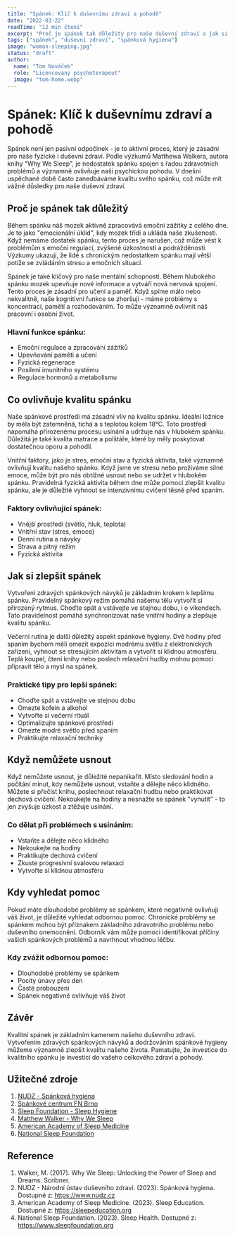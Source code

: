 ```yaml
---
title: "Spánek: Klíč k duševnímu zdraví a pohodě"
date: "2022-03-22"
readTime: "12 min čtení"
excerpt: "Proč je spánek tak důležitý pro naše duševní zdraví a jak si můžeme zlepšit kvalitu spánku."
tags: ["spánek", "duševní zdraví", "spánková hygiena"]
image: "woman-sleeping.jpg"
status: "draft"
author:
  name: "Tom Nováček"
  role: "Licencovaný psychoterapeut"
  image: "tom-home.webp"
---
```


# Spánek: Klíč k duševnímu zdraví a pohodě

Spánek není jen pasivní odpočinek - je to aktivní proces, který je zásadní pro naše fyzické i duševní zdraví. Podle výzkumů Matthewa Walkera, autora knihy "Why We Sleep", je nedostatek spánku spojen s řadou zdravotních problémů a významně ovlivňuje naši psychickou pohodu. V dnešní uspěchané době často zanedbáváme kvalitu svého spánku, což může mít vážné důsledky pro naše duševní zdraví.

## Proč je spánek tak důležitý

Během spánku náš mozek aktivně zpracovává emoční zážitky z celého dne. Je to jako "emocionální úklid", kdy mozek třídí a ukládá naše zkušenosti. Když nemáme dostatek spánku, tento proces je narušen, což může vést k problémům s emoční regulací, zvýšené úzkostnosti a podrážděnosti. Výzkumy ukazují, že lidé s chronickým nedostatkem spánku mají větší potíže se zvládáním stresu a emočních situací.

Spánek je také klíčový pro naše mentální schopnosti. Během hlubokého spánku mozek upevňuje nové informace a vytváří nová nervová spojení. Tento proces je zásadní pro učení a paměť. Když spíme málo nebo nekvalitně, naše kognitivní funkce se zhoršují - máme problémy s koncentrací, pamětí a rozhodováním. To může významně ovlivnit náš pracovní i osobní život.

### Hlavní funkce spánku:
- Emoční regulace a zpracování zážitků
- Upevňování paměti a učení
- Fyzická regenerace
- Posílení imunitního systému
- Regulace hormonů a metabolismu

## Co ovlivňuje kvalitu spánku

Naše spánkové prostředí má zásadní vliv na kvalitu spánku. Ideální ložnice by měla být zatemněná, tichá a s teplotou kolem 18°C. Toto prostředí napomáhá přirozenému procesu usínání a udržuje nás v hlubokém spánku. Důležitá je také kvalita matrace a polštáře, které by měly poskytovat dostatečnou oporu a pohodlí.

Vnitřní faktory, jako je stres, emoční stav a fyzická aktivita, také významně ovlivňují kvalitu našeho spánku. Když jsme ve stresu nebo prožíváme silné emoce, může být pro nás obtížné usnout nebo se udržet v hlubokém spánku. Pravidelná fyzická aktivita během dne může pomoci zlepšit kvalitu spánku, ale je důležité vyhnout se intenzivnímu cvičení těsně před spaním.

### Faktory ovlivňující spánek:
- Vnější prostředí (světlo, hluk, teplota)
- Vnitřní stav (stres, emoce)
- Denní rutina a návyky
- Strava a pitný režim
- Fyzická aktivita

## Jak si zlepšit spánek

Vytvoření zdravých spánkových návyků je základním krokem k lepšímu spánku. Pravidelný spánkový režim pomáhá našemu tělu vytvořit si přirozený rytmus. Choďte spát a vstávejte ve stejnou dobu, i o víkendech. Tato pravidelnost pomáhá synchronizovat naše vnitřní hodiny a zlepšuje kvalitu spánku.

Večerní rutina je další důležitý aspekt spánkové hygieny. Dvě hodiny před spaním bychom měli omezit expozici modrému světlu z elektronických zařízení, vyhnout se stresujícím aktivitám a vytvořit si klidnou atmosféru. Teplá koupel, čtení knihy nebo poslech relaxační hudby mohou pomoci připravit tělo a mysl na spánek.

### Praktické tipy pro lepší spánek:
- Choďte spát a vstávejte ve stejnou dobu
- Omezte kofein a alkohol
- Vytvořte si večerní rituál
- Optimalizujte spánkové prostředí
- Omezte modré světlo před spaním
- Praktikujte relaxační techniky

## Když nemůžete usnout

Když nemůžete usnout, je důležité nepanikařit. Místo sledování hodin a počítání minut, kdy nemůžete usnout, vstaňte a dělejte něco klidného. Můžete si přečíst knihu, poslechnout relaxační hudbu nebo praktikovat dechová cvičení. Nekoukejte na hodiny a nesnažte se spánek "vynutit" - to jen zvyšuje úzkost a ztěžuje usínání.

### Co dělat při problémech s usínáním:
- Vstaňte a dělejte něco klidného
- Nekoukejte na hodiny
- Praktikujte dechová cvičení
- Zkuste progresivní svalovou relaxaci
- Vytvořte si klidnou atmosféru

## Kdy vyhledat pomoc

Pokud máte dlouhodobé problémy se spánkem, které negativně ovlivňují váš život, je důležité vyhledat odbornou pomoc. Chronické problémy se spánkem mohou být příznakem základního zdravotního problému nebo duševního onemocnění. Odborník vám může pomoci identifikovat příčiny vašich spánkových problémů a navrhnout vhodnou léčbu.

### Kdy zvážit odbornou pomoc:
- Dlouhodobé problémy se spánkem
- Pocity únavy přes den
- Časté probouzení
- Spánek negativně ovlivňuje váš život

## Závěr

Kvalitní spánek je základním kamenem našeho duševního zdraví. Vytvořením zdravých spánkových návyků a dodržováním spánkové hygieny můžeme významně zlepšit kvalitu našeho života. Pamatujte, že investice do kvalitního spánku je investicí do vašeho celkového zdraví a pohody.

## Užitečné zdroje

1. [NUDZ - Spánková hygiena](https://www.nudz.cz/spankova-hygiena/)
1. [Spánkové centrum FN Brno](https://www.spankove-centrum-fn-brno.cz/k1875)
1. [Sleep Foundation - Sleep Hygiene](https://www.sleepfoundation.org/sleep-hygiene)
1. [Matthew Walker - Why We Sleep](https://www.sleepdiplomat.com/why-we-sleep)
1. [American Academy of Sleep Medicine](https://sleepeducation.org/)
1. [National Sleep Foundation](https://www.sleepfoundation.org/)

## Reference

1. Walker, M. (2017). Why We Sleep: Unlocking the Power of Sleep and Dreams. Scribner.
1. NUDZ - Národní ústav duševního zdraví. (2023). Spánková hygiena. Dostupné z: https://www.nudz.cz
1. American Academy of Sleep Medicine. (2023). Sleep Education. Dostupné z: https://sleepeducation.org
1. National Sleep Foundation. (2023). Sleep Health. Dostupné z: https://www.sleepfoundation.org